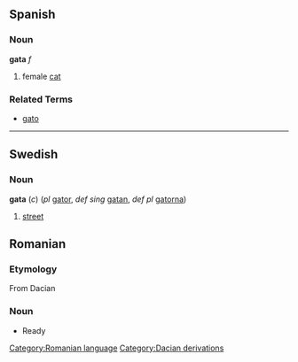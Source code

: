 ==Spanish==
===Noun===
'''gata'''  ''f''

# female [[cat]]

===Related Terms===
*[[gato]]

----
==Swedish==
===Noun===
'''gata''' (''c'') (''pl'' [[gator]], ''def sing'' [[gatan]], ''def pl'' [[gatorna]])

#[[street]]

== Romanian ==
=== Etymology ===
From Dacian
=== Noun ===
* Ready

{{substub}}
[[Category:Romanian language]]
[[Category:Dacian derivations]]